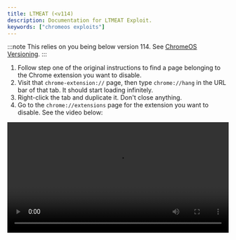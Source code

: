 ```yaml
---
title: LTMEAT (<v114)
description: Documentation for LTMEAT Exploit.
keywords: ["chromeos exploits"]
---
```


:::note
This relies on you being below version 114. See [ChromeOS Versioning](/kajigs/crosver).
:::

1. Follow step one of the original instructions to find a page belonging to the Chrome extension you want to disable.
2. Visit that `chrome-extension://` page, then type `chrome://hang` in the URL bar of that tab. It should start loading infinitely.
3. Right-click the tab and duplicate it. Don't close anything.
4. Go to the `chrome://extensions` page for the extension you want to disable. See the video below:

<video controls width="100%">
  <source src="https://ltmeat.bypassi.com/img/vid.webm" type="video/webm" />

  Your browser does not support the video tag.
</video>

5. If that page has any sort of switch, such as "Allow access to file URLs", click that switch. If there are no clickable switches, cry in a corner or something.

The extension should now be broken, assuming you clicked the switch! Only one of the two duplicate tabs should be left standing. You can close your tabs now. Refer to the help section for more help.
